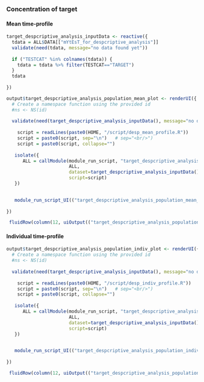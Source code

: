 
### Concentration of target  <a name="run_sim"></a>


#### Mean time-profile <a name="run_sim"></a>
```r
target_despcriptive_analysis_inputData <- reactive({
  tdata = ALL$DATA[["mYtEsT_for_despcriptive_analysis"]] 
  validate(need(tdata, message="no data found yet"))
  
  if ("TESTCAT" %in% colnames(tdata)) {
    tdata = tdata %>% filter(TESTCAT=="TARGET")
  }
  tdata
  
})
```


```r
 
output$target_despcriptive_analysis_population_mean_plot <- renderUI({ 
  # Create a namespace function using the provided id
  #ns <- NS(id)
  
  validate(need(target_despcriptive_analysis_inputData(), message="no data found yet"))
  
    script = readLines(paste0(HOME, "/script/desp_mean_profile.R"))
    script = paste0(script, sep="\n")   # sep="<br/>")
    script = paste0(script, collapse="")
  
   isolate({ 
      ALL = callModule(module_run_script, "target_despcriptive_analysis_population_mean_plot", 
                       ALL, 
                       dataset=target_despcriptive_analysis_inputData(), 
                       script=script)
   }) 
  

   module_run_script_UI(("target_despcriptive_analysis_population_mean_plot"), label = NULL) 
     
})

 fluidRow(column(12, uiOutput(("target_despcriptive_analysis_population_mean_plot"))))

```
 


#### Individual time-profile <a name="run_sim"></a>



```r
 
output$target_despcriptive_analysis_population_indiv_plot <- renderUI({ 
  # Create a namespace function using the provided id
  #ns <- NS(id)
  
  validate(need(target_despcriptive_analysis_inputData(), message="no data found yet"))
  
    script = readLines(paste0(HOME, "/script/desp_indiv_profile.R"))
    script = paste0(script, sep="\n")   # sep="<br/>")
    script = paste0(script, collapse="")
  
   isolate({ 
      ALL = callModule(module_run_script, "target_despcriptive_analysis_population_indiv_plot", 
                       ALL, 
                       dataset=target_despcriptive_analysis_inputData(), 
                       script=script)
   }) 
  

   module_run_script_UI(("target_despcriptive_analysis_population_indiv_plot"), label = NULL) 
     
})

 fluidRow(column(12, uiOutput(("target_despcriptive_analysis_population_indiv_plot"))))

```

